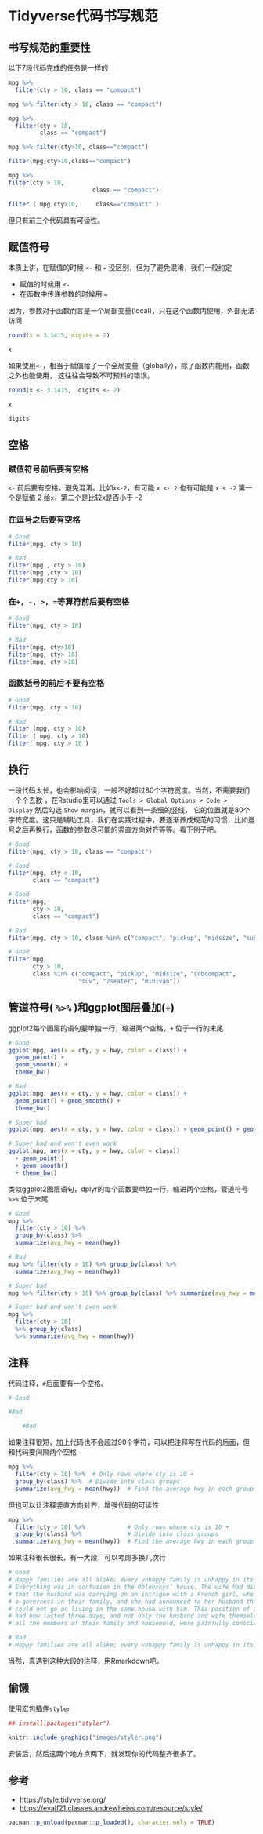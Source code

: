 # Tidyverse代码书写规范 {#tidyverse-styler}


## 书写规范的重要性

以下7段代码完成的任务是一样的
```r
mpg %>% 
  filter(cty > 10, class == "compact")

mpg %>% filter(cty > 10, class == "compact")

mpg %>% 
  filter(cty > 10, 
         class == "compact")

mpg %>% filter(cty>10, class=="compact")

filter(mpg,cty>10,class=="compact")

mpg %>% 
filter(cty > 10, 
                        class == "compact")

filter ( mpg,cty>10,     class=="compact" )
```

但只有前三个代码具有可读性。


## 赋值符号

本质上讲，在赋值的时候 `<-` 和 `=` 没区别，但为了避免混淆，我们一般约定

- 赋值的时候用 `<-`
- 在函数中传递参数的时候用 `=` 

因为，参数对于函数而言是一个局部变量(local)，只在这个函数内使用，外部无法访问
```r
round(x = 3.1415, digits = 2)
```


```r
x
```



如果使用`<-`，相当于赋值给了一个全局变量（globally），除了函数内能用，函数之外也能使用， 这往往会导致不可预料的错误。
```r
round(x <- 3.1415,  digits <- 2)
```


```r
x
```


```r
digits
```




## 空格

### 赋值符号前后要有空格

`<-` 前后要有空格，避免混淆。比如`x<-2`，有可能 `x <- 2` 也有可能是 `x < -2`
第一个是赋值 2 给`x`，第二个是比较x是否小于 -2

### 在逗号之后要有空格
```r
# Good
filter(mpg, cty > 10)

# Bad
filter(mpg , cty > 10)
filter(mpg ,cty > 10)
filter(mpg,cty > 10)
```


### 在`+, -, >, =`等算符前后要有空格
```r
# Good
filter(mpg, cty > 10)

# Bad
filter(mpg, cty>10)
filter(mpg, cty> 10)
filter(mpg, cty >10)
```

### 函数括号的前后不要有空格
```r
# Good
filter(mpg, cty > 10)

# Bad
filter (mpg, cty > 10)
filter ( mpg, cty > 10)
filter( mpg, cty > 10 )
```

## 换行

一段代码太长，也会影响阅读，一般不好超过80个字符宽度。当然，不需要我们一个个去数
，在Rstudio里可以通过 `Tools > Global Options > Code > Display` 然后勾选 `Show margin`，就可以看到一条细的竖线， 它的位置就是80个字符宽度。这只是辅助工具，我们在实践过程中，要逐渐养成规范的习惯，比如逗号之后再换行，函数的参数尽可能的竖直方向对齐等等。看下例子吧。

```r
# Good
filter(mpg, cty > 10, class == "compact")

# Good
filter(mpg, cty > 10, 
       class == "compact")

# Good
filter(mpg,
       cty > 10,
       class == "compact")

# Bad
filter(mpg, cty > 10, class %in% c("compact", "pickup", "midsize", "subcompact", "suv", "2seater", "minivan"))

# Good
filter(mpg, 
       cty > 10, 
       class %in% c("compact", "pickup", "midsize", "subcompact", 
                    "suv", "2seater", "minivan"))
```


## 管道符号( `%>%` )和ggplot图层叠加(`+`)

ggplot2每个图层的语句要单独一行，缩进两个空格，`+` 位于一行的末尾

```r
# Good
ggplot(mpg, aes(x = cty, y = hwy, color = class)) +
  geom_point() +
  geom_smooth() +
  theme_bw()

# Bad
ggplot(mpg, aes(x = cty, y = hwy, color = class)) +
  geom_point() + geom_smooth() +
  theme_bw()

# Super bad
ggplot(mpg, aes(x = cty, y = hwy, color = class)) + geom_point() + geom_smooth() + theme_bw()

# Super bad and won't even work
ggplot(mpg, aes(x = cty, y = hwy, color = class))
  + geom_point()
  + geom_smooth() 
  + theme_bw()
```


类似ggplot2图层语句，dplyr的每个函数要单独一行，缩进两个空格，管道符号 `%>%` 位于末尾


```r
# Good
mpg %>% 
  filter(cty > 10) %>% 
  group_by(class) %>% 
  summarize(avg_hwy = mean(hwy))

# Bad
mpg %>% filter(cty > 10) %>% group_by(class) %>% 
  summarize(avg_hwy = mean(hwy))

# Super bad
mpg %>% filter(cty > 10) %>% group_by(class) %>% summarize(avg_hwy = mean(hwy))

# Super bad and won't even work
mpg %>% 
  filter(cty > 10)
  %>% group_by(class)
  %>% summarize(avg_hwy = mean(hwy))
```



## 注释
代码注释，`#`后面要有一个空格。
```r
# Good

#Bad

    #Bad
```


如果注释很短，加上代码也不会超过90个字符，可以把注释写在代码的后面，但和代码要间隔两个空格
```r
mpg %>% 
  filter(cty > 10) %>%  # Only rows where cty is 10 +
  group_by(class) %>%  # Divide into class groups
  summarize(avg_hwy = mean(hwy))  # Find the average hwy in each group
```

但也可以让注释竖直方向对齐，增强代码的可读性
```r
mpg %>% 
  filter(cty > 10) %>%            # Only rows where cty is 10 +
  group_by(class) %>%             # Divide into class groups
  summarize(avg_hwy = mean(hwy))  # Find the average hwy in each group
```

如果注释很长很长，有一大段，可以考虑多换几次行
```r
# Good
# Happy families are all alike; every unhappy family is unhappy in its own way.
# Everything was in confusion in the Oblonskys’ house. The wife had discovered
# that the husband was carrying on an intrigue with a French girl, who had been
# a governess in their family, and she had announced to her husband that she
# could not go on living in the same house with him. This position of affairs
# had now lasted three days, and not only the husband and wife themselves, but
# all the members of their family and household, were painfully conscious of it.

# Bad
# Happy families are all alike; every unhappy family is unhappy in its own way. Everything was in confusion in the Oblonskys’ house. The wife had discovered that the husband was carrying on an intrigue with a French girl, who had been a governess in their family, and she had announced to her husband that she could not go on living in the same house with him. This position of affairs had now lasted three days, and not only the husband and wife themselves, but all the members of their family and household, were painfully conscious of it.
```

当然，真遇到这种大段的注释，用Rmarkdown吧。

## 偷懒

使用宏包插件`styler`
```r
## install.packages("styler")
```


```r
knitr::include_graphics("images/styler.png")
```

安装后，然后这两个地方点两下，就发现你的代码整齐很多了。


## 参考

- <https://style.tidyverse.org/>
- <https://evalf21.classes.andrewheiss.com/resource/style/>


```r
pacman::p_unload(pacman::p_loaded(), character.only = TRUE)
```

